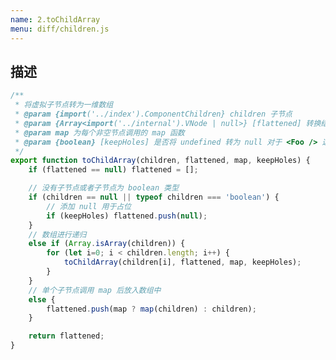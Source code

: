 ```yaml
---
name: 2.toChildArray
menu: diff/children.js
---
```


## 描述



```js
/**
 * 将虚拟子节点转为一维数组 
 * @param {import('../index').ComponentChildren} children 子节点
 * @param {Array<import('../internal').VNode | null>} [flattened] 转换结果
 * @param map 为每个非空节点调用的 map 函数
 * @param {boolean} [keepHoles] 是否将 undefined 转为 null 对于 <Foo /> 这种没有子节点的组件是必要的.
 */
export function toChildArray(children, flattened, map, keepHoles) {
    if (flattened == null) flattened = [];

    // 没有子节点或者子节点为 boolean 类型
	if (children == null || typeof children === 'boolean') {
		// 添加 null 用于占位
		if (keepHoles) flattened.push(null);
    }
    // 数组进行递归
	else if (Array.isArray(children)) {
		for (let i=0; i < children.length; i++) {
			toChildArray(children[i], flattened, map, keepHoles);
		}
    }
    // 单个子节点调用 map 后放入数组中
	else {
		flattened.push(map ? map(children) : children);
	}

	return flattened;
}
```